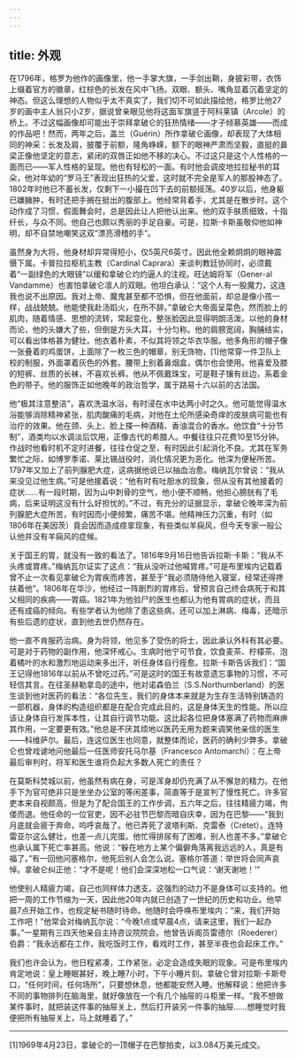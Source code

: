 ```yaml
---
---
---
```

title: 外观
---




在1796年，格罗为他作的画像里，他一手掌大旗，一手剑出鞘，身披彩带，衣饰上缀着官方的徽章，红棕色的长发在风中飞扬。双眼、额头、嘴角显着沉着坚定的神态。但这么理想的人物似乎太不真实了，我们切不可如此描绘他，格罗比他27岁的画中主人翁只小2岁，据说曾亲眼见他将这面军旗竖于阿科莱镇（Arcole）的桥上。不过这幅画像却可能出于崇拜拿破仑的狂热情绪——才子倾慕英雄——而成的作品吧！然而，两年之后，盖兰（Guérin）所作拿破仑画像，却表现了大体相同的神采：长发及肩，披覆于前额，隆角峥嵘，额下的眼神严肃而坚毅，直挺的鼻梁正像他坚定的意志，紧闭的双唇正如他不移的决心。不过这只是这个人性格的一面而已——军人性格的呈现。他也有轻松的一面。有时他会调皮地拉拉秘书的耳朵，他对年幼的“罗马王”表现出狂热的父爱，这时就不完全是军人的那股神态了。1802年时他已不蓄长发，仅剩下一小撮在凹下去的前额摇荡。40岁以后，他身躯已嫌臃肿，有时还把手搁在挺出的腹部上。他经常背着手，尤其是在散步时。这个动作成了习惯，假面舞会时，总是因此让人把他认出来。他的双手肤质细致，十指纤长，与众不同。他自己也颇以秀丽的手足自豪。可是，拉斯·卡斯虽敬仰他如神明，却不自禁地嘲笑这双“漂亮滑稽的手”。

虽然身为大将，他身材却异常得短小，仅5英尺6英寸。因此他全赖炯炯的眼神震慑下属。卡普拉拉枢机主教（Cardinal Caprara）来谈判教廷协同时，必须戴着“一副绿色的大眼镜”以缓和拿破仑灼灼逼人的注视。旺达姆将军（Gener-al Vandamme）也害怕拿破仑凛人的双眼。他坦白承认：“这个人有一股魔力，这连我也说不出原因。我对上帝、魔鬼甚至都不恐惧，但在他面前，却总是像小孩一样，战战兢兢。他能使我赴汤蹈火，在所不辞。”拿破仑大帝面呈菜色，然而脸上的肌肉，随着情感、思想的流转，常起变化，整张脸因此显得明朗活泼。以他的身材而论，他的头嫌大了些，但倒是方头大耳，十分匀称。他的肩膀宽阔，胸脯结实，可以看出体格甚为健壮。他衣着朴素，不似其将领之华衣华服。他多角形的帽子像一张叠着的鸡蛋饼，上面除了一枚三色的帽章，别无饰物，[1]他常穿一件卫队上校的制服，外面罩着灰色的外套。腰带上别着鼻烟盒，偶尔也会使用。他喜爱及膝的短裤、丝质的长袜，不喜欢长裤。他从不佩戴珠宝，可是鞋子镶有丝边，系着金色的带子。他的服饰正如他晚年的政治哲学，属于路易十六以前的古法国。

他“极其注意整洁”，喜欢洗温水浴，有时浸在水中达两小时之久。他可能觉得温水浴能够消除精神紧张，肌肉酸痛的毛病，对他在土伦所感染奇痒的皮肤病可能也有治疗的效果。他在颈、头上、脸上搽一种酒精、香油混合的香水。他饮食“十分节制”，酒类均以水调淡后饮用，正像古代的希腊人。中餐往往只花费10至15分钟。作战时他看时机不定时进餐，往往仓促之至，有时因此引起消化不良。尤其在军务繁忙之际，如博罗季诺、莱比锡战役时，消化情况更为恶化。他深为便秘所苦。1797年又加上了前列腺肥大症，这病据他说已以抽血治愈。梅纳瓦尔曾说：“我从来没见过他生病。”可是他接着说：“他有时有吐胆水的现象，但从没有其他接着的症状……有一段时期，因为山中刺骨的空气，他小便不顺畅，他担心膀胱有了毛病，后来证明这没有什么好担忧的。”不过，有充分的证据显示，拿破仑晚年深为前列腺肥大症所苦，有时因而小便频繁，痛苦不堪。他精神压力沉重，有时（如1806年在美因茨）竟会因而造成痉挛现象，有些类似羊痫风，但今天专家一般公认他并没有羊痫风的症候。

关于国王的胃，就没有一致的看法了。1816年9月16日他告诉拉斯·卡斯：“我从不头疼或胃疼。”梅纳瓦尔证实了这点：“我从没听过他喊胃疼。”可是布里埃内记载着曾不止一次看见拿破仑为胃疾而疼苦，甚至于“我必须随侍他入寝室，经常还得搀扶着他”。1806年在华沙，他经过一阵剧烈的胃疼后，曾预言自己终会病死于和其父相同的疾病——胃癌。1821年为他验尸的医生也都认为他有胃病的症状，而且还有成癌的倾向。有些学者认为他除了患这些病，还可以加上淋病、梅毒，还暗示有些后遗的症状，直到他去世仍然存在。

他一直不肯服药治病。身为将领，他见多了受伤的将士，因此承认外科有其必要。可是对于药物的副作用，他深怀戒心。生病时他宁可节食，饮食麦茶、柠檬茶、泡着橘叶的水和激烈地运动来多出汗，听任身体自行痊愈。拉斯·卡斯告诉我们：“国王记得他1816年以前从不曾吃过药。”可是这时的国王有故意遗忘事物的习惯，不可轻信其言。在往圣赫勒拿岛的途中，他对诺森伯兰（S.S.Northumberland）的医生谈到他对医药的看法：“各位先生，我们的身体本来就是为生存生活特别铸造的一部机器，身体的构造组织都是在配合完成此目的，这是身体天生的性能。所以应该让身体自行发挥本性，让其自行调节功能。这比起各位把身体塞满了药物而麻痹其作用，一定要更有效。”他总是不厌其烦地以医药无用为题来调笑他亲信的医生——科维萨尔。最后，连这位医生也同意，就整体而论，医药的确利少弊多。拿破仑也曾戏谑地问他最后一任医师安托马尔基（Francesco Antomarchi）：在上帝最后审判时，将军和医生谁将负起大多数人死亡的责任？

在莫斯科焚城以前，他虽然有病在身，可是浑身却仍充满了从不懈怠的精力。在他手下为官可绝非只是坐坐办公室的等闲差事，简直等于是宣判了慢性死亡。许多官吏本来自视颇高，但是为了配合国王的工作步调，五六年之后，往往精疲力竭，佝偻而退。他任命的一位官吏，因不必驻节巴黎而暗自庆幸，因为在巴黎——“我到月底就会疲于奔命，呜呼哀哉了。他已弄死了波塔利斯、克雷泰（Crétet）。连特雷亚尔这么健壮，也差一点儿完蛋。他忙得排尿有了困难，别人也差不多。”拿破仑也承认属下死亡率甚高。他说：“躲在地方上某个偏僻角落离我远远的人，真是有福了。”有一回他问塞格尔，他死后别人会怎么说。塞格尔答道：举世将会同声哀悼。拿破仑纠正他：“才不是呢！他们会深深地松一口气说：‘谢天谢地！’”

他使别人精疲力竭，自己也同样体力透支。这强烈的动力不是身体可以支持的。他把一周的工作节缩为一天，因此他20年内就已创造了一世纪的历史和功业。他早晨7点开始工作，也规定秘书随时待命。他随时会呼唤布里埃内：“来，我们开始工作吧！”他常会对梅纳瓦尔说：“今晚1点或早晨4点，请来这里，我们一起办事。”一星期有三四天他亲自主持咨议院院会。他曾告诉阁员雷德尔（Roederer）伯爵：“我永远都在工作，我吃饭时工作，看戏时工作，甚至半夜也会起床工作。”

我们也许会认为，他日程紧凑，工作紧张，必定会造成失眠的现象。可是布里埃内肯定地说：皇上睡眠甚好，晚上睡7小时，下午小睡片刻。拿破仑曾对拉斯·卡斯夸口，“任何时间，任何场所”，只要想休息，他都能安然入睡。他解释说：他把许多不同的事物排列在脑海里，就好像放在一个有几个抽屉的斗柜里一样。“我不想做某件事时，就把装这件事的抽屉关上，然后打开装另一件事的抽屉……想睡觉时我便把所有抽屉关上，马上就睡着了。”



* * *



[1]1969年4月23日，拿破仑的一顶帽子在巴黎拍卖，以3.084万美元成交。